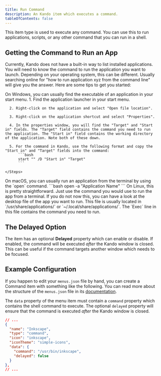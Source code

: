 ```yaml
---
title: Run Command
description: An Kando item which executes a command.
tableOfContents: false
---
```



This item type is used to execute any command.
You can use this to run applications, scripts, or any other command that you can run in a shell.

## Getting the Command to Run an App

Currently, Kando does not have a built-in way to list installed applications.
You will need to know the command to run the application you want to launch.
Depending on your operating system, this can be different.
Usually searching online for "how to run application xyz from the command line" will give you the answer.
Here are some tips to get you started:

<Tabs>
  <TabItem label="Windows" icon="seti:windows">
    On Windows, you can usually find the executable of an application in your start menu.
    <Steps>
      1. Find the application launcher in your start menu.

      2. Right-click on the application and select "Open file location".

      3. Right-click on the application shortcut and select "Properties".

      4. In the properties window, you will find the "Target" and "Start in" fields. The "Target" field contains the command you need to run the application. The "Start in" field contains the working directory of the application. Note both of these down.

      5. For the command in Kando, use the following format and copy the "Start in" and "Target" fields into the command:
          ```bash
          start "" /D "Start in" "Target"
          ```

    </Steps>
  </TabItem>
  <TabItem label="macOS" icon="apple">
    On macOS, you can usually run an application from the terminal by using the `open` command.
    ```bash
    open -a "Application Name"
    ```
  </TabItem>
  <TabItem label="Linux" icon="linux">
    On Linux, this is pretty straightforward. Just use the command you would use to run the app from a terminal.
    If you do not now this, you can have a look at the desktop file of the app you want to run. This file is usually located in `/usr/share/applications/` or `~/.local/share/applications/`. The `Exec` line in this file contains the command you need to run.
  </TabItem>
</Tabs>

## The Delayed Option

The item has an optional **Delayed** property which can enable or disable.
If enabled, the command will be executed _after_ the Kando window is closed.
This can be useful if the command targets another window which needs to be focused.

## Example Configuration

If you happen to edit your `menus.json` file by hand, you can create a Command item with something like the following.
You can read more about the structure of the `menus.json` file in its [documentation](/reference/config-files).

The `data` property of the menu item must contain a `command` property which contains the shell command to execute.
The optional `delayed` property will ensure that the command is executed _after_ the Kando window is closed.

```json title="menus.json"
// ...
{
  "name": "Inkscape",
  "type": "command",
  "icon": "inkscape",
  "iconTheme": "simple-icons",
  "data": {
    "command": "/usr/bin/inkscape",
    "delayed": false
  }
},
// ...
```